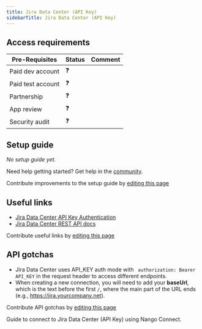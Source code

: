 ```yaml
---
title: Jira Data Center (API Key)
sidebarTitle: Jira Data Center (API Key)
---
```



<Overview />
<PreBuiltTooling />
<PreBuiltUseCases />

## Access requirements
| Pre-Requisites | Status | Comment|
| - | - | - |
| Paid dev account | ❓ |  |
| Paid test account | ❓ |  |
| Partnership | ❓ | |
| App review | ❓ |  |
| Security audit | ❓ | |


## Setup guide

_No setup guide yet._

<Tip>Need help getting started? Get help in the [community](https://nango.dev/slack).</Tip>

<Note>Contribute improvements to the setup guide by [editing this page](https://github.com/nangohq/nango/tree/master/docs-v2/integrations/all/jira-data-center-api-key.mdx)</Note>


## Useful links

-   [Jira Data Center API Key Authentication](https://confluence.atlassian.com/enterprise/using-personal-access-tokens-1026032365.html)
-   [Jira Data Center REST API docs](https://docs.atlassian.com/software/jira/docs/api/REST/8.20.14/)


<Note>Contribute useful links by [editing this page](https://github.com/nangohq/nango/tree/master/docs-v2/integrations/all/jira-data-center-api-key.mdx)</Note>

## API gotchas

- Jira Data Center uses API_KEY auth mode with ` authorization: Bearer API_KEY` in the request header to access different endpoints.
- When creating a new connection, you will need to add your **baseUrl**, which is the text before the first `/`, where the main part of the URL ends (e.g., https://jira.yourcompany.net).

<Note>Contribute API gotchas by [editing this page](https://github.com/nangohq/nango/tree/master/docs-v2/integrations/all/jira-data-center-api-key.mdx)</Note>

<Card title="Connect to Jira Data Center (API Key)" icon="link" href="/integrations/all/jira-data-center-api-key/connect" horizontal>
  Guide to connect to Jira Data Center (API Key) using Nango Connect.
</Card>
